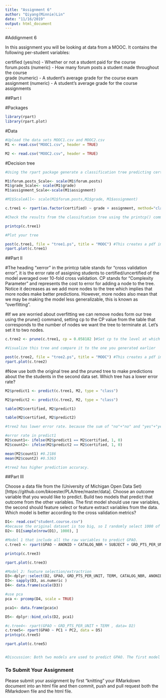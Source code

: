 ```yaml
---
title: "Assignment 6"
author: "Qiyang(Minnie)Lin"
date: "11/16/2019"
output: html_document
---
```

#Addignment 6

In this assignment you will be looking at data from a MOOC. It contains the following per-student variables:

certified (yes/no) - Whether or not a student paid for the course  
forum.posts (numeric) - How many forum posts a student made throughout the course  
grade (numeric) - A student's average grade for the course exam  
assignment (numeric) - A student's average grade for the course assignments  

##Part I

#Packages
```r
library(rpart)
library(rpart.plot)
```

#Data
```r
#Upload the data sets MOOC1.csv and MOOC2.csv
M1 <- read.csv("MOOC1.csv", header = TRUE)

M2 <- read.csv("MOOC2.csv", header = TRUE)

```

#Decision tree
```r
#Using the rpart package generate a classification tree predicting certified from the other variables in the M1 data frame. Which variables should you use?

M1$forum.posts_Scale<- scale(M1$forum.posts)
M1$grade_Scale<- scale(M1$grade)
M1$assignment_Scale<-scale(M1$assignment)

#M1$ScaleAll<- scale(M1$forum.posts,M1$grade, M1$assignment)

c.tree1 <- rpart(as.factor(certified) ~ grade + assignment, method="class", data=M1)

#Check the results from the classifcation tree using the printcp() command

printcp(c.tree1)

#Plot your tree

post(c.tree1, file = "tree1.ps", title = "MOOC") #This creates a pdf image of the tree
rpart.plot(c.tree1)

```

##Part II

#The heading "xerror" in the printcp table stands for "cross validation error", it is the error rate of assigning students to certified/uncertified of the model averaged over 10-fold cross validation. CP stands for "Complexity Parameter" and represents the cost to error for adding a node to the tree. Notice it decreases as we add more nodes to the tree which implies that more nodes make better predictions. However, more nodes also mean that we may be making the model less generalizable, this is known as "overfitting".

#If we are worried about overfitting we can remove nodes form our tree using the prune() command, setting cp to the CP value from the table that corresponds to the number of nodes we want the tree to terminate at. Let's set it to two nodes.

```r
c.tree2 <- prune(c.tree1, cp = 0.058182 )#Set cp to the level at which you want the tree to end (see the CP table)

#Visualize this tree and compare it to the one you generated earlier

post(c.tree2, file = "tree2.ps", title = "MOOC") #This creates a pdf image of the tree
rpart.plot(c.tree2)
```

#Now use both the original tree and the pruned tree to make predictions about the the students in the second data set. Which tree has a lower error rate?

```r
M2$predict1 <- predict(c.tree1, M2, type = "class")

M2$predict2 <- predict(c.tree2, M2, type = "class")

table(M2$certified, M2$predict1)

table(M2$certified, M2$predict2)

#tree2 has lower error rate. because the sum of "no"+"no" and "yes"+"yes" are 5363 > 2186 in tree1. 

#error rate in predict1
M2$count1<- ifelse(M2$predict1 == M2$certified, 1, 0)
M2$count2<- ifelse(M2$predict2 == M2$certified, 1, 0)

mean(M2$count1) #0.2186
mean(M2$count2) #0.5363

#tree2 has higher prediction accuracy. 

```


##Part III

Choose a data file from the (University of Michigan Open Data Set)[https://github.com/bkoester/PLA/tree/master/data]. Choose an outcome variable that you would like to predict. Build two models that predict that outcome from the other variables. The first model should use raw variables, the second should feature select or feature extract variables from the data. Which model is better according to the cross validation metrics?

```r

D1<- read.csv("student.course.csv")
#because the original dataset is too big, so I randomly select 1000 of them. 
D2<- D1[sample(nrow(D1), 1000), ]

#Model 1 that include all the raw variables to predict GPAO. 
c.tree3 <- rpart(GPAO ~ ANONID + CATALOG_NBR + SUBJECT + GRD_PTS_PER_UNIT + DIV + ANON_INSTR_ID + TERM, data = D2)

printcp(c.tree3)

rpart.plot(c.tree3)

#Model 2: feature selection/extractrion
D3<-dplyr::select(D2, GPAO, GRD_PTS_PER_UNIT, TERM, CATALOG_NBR, ANONID, ANON_INSTR_ID)
D3<- sapply(D3, as.numeric )
D4<- data.frame(scale(D3))

#use pca 
pca <- prcomp(D4, scale = TRUE)

pca1<- data.frame(pca$x)

D5<- dplyr::bind_cols(D2, pca1)

#c.tree4<- rpart(GPAO ~ GRD_PTS_PER_UNIT + TERM , data= D2)
c.tree5<- rpart(GPAO ~ PC1 + PC2, data = D5)
printcp(c.tree5)

rpart.plot(c.tree5)


#Discussion: Both two models are used to predict GPAO. The first model use all raw variables in the data, creating a 8-split decision tree that has cross validation error of 0.728 and standard error of 0.127. The second model use PC1 and PC2 to predit GPAO, creating a 8-split decision tree that has cross validation error of 0.417 and standard error of 0.067. According to the resluts, the second model is better which contains less cross validaiton error. 


```


### To Submit Your Assignment

Please submit your assignment by first "knitting" your RMarkdown document into an html file and then commit, push and pull request both the RMarkdown file and the html file.